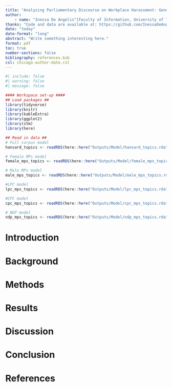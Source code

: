 ```yaml
---
title: "Analyzing Parliamentary Discourse on Workplace Harassment: Gendered and Partisan Perspectives"
author: 
    - name: "Inessa De Angelis^[Faculty of Information, University of Toronto, Inessa.DeAngelis@mail.utoronto.ca]"
thanks: "Code and data are available at: https://github.com/InessaDeAngelis/Bill_C65_Debate "
date: "today"
date-format: "long"
abstract: "Write something interesting here."
format: pdf
toc: true
number-sections: false
bibliography: references.bib
csl: chicago-author-date.csl 
---
```


```r
#| include: false
#| warning: false
#| message: false

#### Workspace set-up ####
## Load packages ##
library(tidyverse)
library(knitr)
library(kableExtra)
library(ggplot2)
library(stm)
library(here)

## Read in data ##
# Full corpus model
hansard_topics <- readRDS(here::here("Outputs/Model/hansard_topics.rda"))

# Female MPs model
female_mps_topics <- readRDS(here::here("Outputs/Model/female_mps_topics.rda"))

# Male MPs model
male_mps_topics <- readRDS(here::here("Outputs/Model/male_mps_topics.rda"))

#LPC model
lpc_mps_topics <- readRDS(here::here("Outputs/Model/lpc_mps_topics.rda"))

#CPC model
cpc_mps_topics <- readRDS(here::here("Outputs/Model/cpc_mps_topics.rda"))

# NDP model
ndp_mps_topics <- readRDS(here::here("Outputs/Model/ndp_mps_topics.rda"))

```

# Introduction

# Background

# Methods

# Results

# Discussion

# Conclusion 

# References 